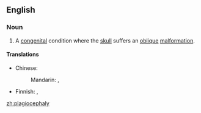 ==English==
{{wikipedia}}

===Noun===
{{en-noun|pl=plagiocephalies}}

# {{pathology}} A [[congenital]] condition where the [[skull]] suffers an [[oblique]] [[malformation]].

====Translations====
{{trans-top|congenital condition}}
* Chinese:
*: Mandarin: {{t|cmn|斜頭畸形|sc=Hani}}, {{t|cmn|斜头畸形|tr=xiétóu jīxíng|sc=Hani}}
{{trans-mid}}
* Finnish: {{t|fi|vinokalloisuus}}, {{t|fi|plagiokefalia}}
{{trans-bottom}}

[[zh:plagiocephaly]]